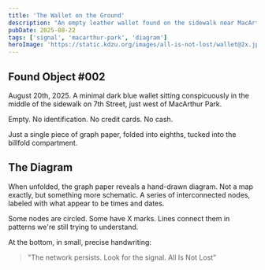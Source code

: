 ```yaml
---
title: 'The Wallet on the Ground'
description: "An empty leather wallet found on the sidewalk near MacArthur Park. No ID, no cash, just a folded piece of graph paper with a diagram."
pubDate: 2025-08-22
tags: ['signal', 'macarthur-park', 'diagram']
heroImage: 'https://static.kdzu.org/images/all-is-not-lost/wallet@2x.jpg'
---
```



## Found Object #002

August 20th, 2025. A minimal dark blue wallet sitting conspicuously in the middle of the sidewalk on 7th Street, just west of MacArthur Park.

Empty. No identification. No credit cards. No cash.

Just a single piece of graph paper, folded into eighths, tucked into the billfold compartment.

## The Diagram

When unfolded, the graph paper reveals a hand-drawn diagram. Not a map exactly, but something more schematic. A series of interconnected nodes, labeled with what appear to be times and dates.

Some nodes are circled. Some have X marks. Lines connect them in patterns we're still trying to understand.

At the bottom, in small, precise handwriting:

> "The network persists. Look for the signal. All Is Not Lost"

